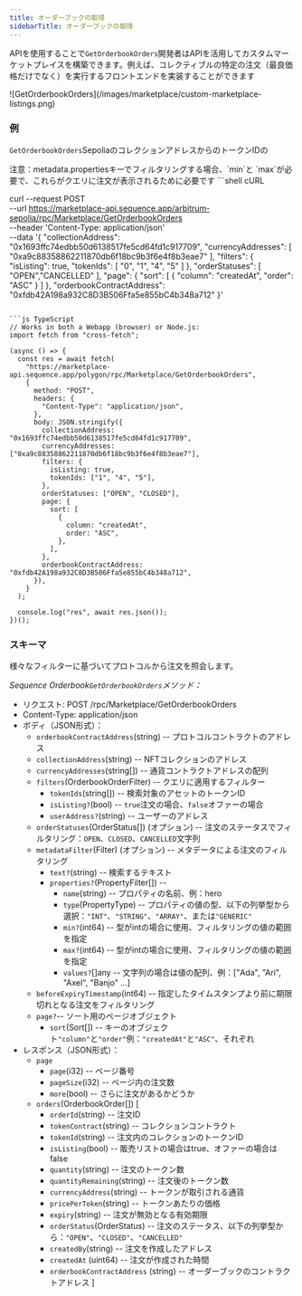 ```yaml
---
title: オーダーブックの取得
sidebarTitle: オーダーブックの取得
---
```


APIを使用することで`GetOrderbookOrders`開発者はAPIを活用してカスタムマーケットプレイスを構築できます。例えば、コレクティブルの特定の注文（最良価格だけでなく）を実行するフロントエンドを実装することができます

<Frame>
  ![GetOrderbookOrders](/images/marketplace/custom-marketplace-listings.png)
</Frame>

### 例

`GetOrderbookOrders`SepoliaのコレクションアドレスからのトークンIDの

<Note>
  注意：metadata.propertiesキーでフィルタリングする場合、`min`と
  `max`が必要で、これらがクエリに注文が表示されるために必要です
</Note>

<CodeGroup>
  ```shell cURL

  curl --request POST \
    --url https://marketplace-api.sequence.app/arbitrum-sepolia/rpc/Marketplace/GetOrderbookOrders \
    --header 'Content-Type: application/json' \
    --data '{
      "collectionAddress": "0x1693ffc74edbb50d6138517fe5cd64fd1c917709",
      "currencyAddresses": [
          "0xa9c88358862211870db6f18bc9b3f6e4f8b3eae7"
      ],
      "filters": {
          "isListing": true,
          "tokenIds": [
              "0",
              "1",
              "4",
              "5"
          ]
      },
      "orderStatuses": [
          "OPEN","CANCELLED"
      ],
      "page": {
          "sort": [
              {
                  "column": "createdAt",
                  "order": "ASC"
              }
          ]
      },
      "orderbookContractAddress": "0xfdb42A198a932C8D3B506Ffa5e855bC4b348a712"
  }'
  ```

  ```js TypeScript
  // Works in both a Webapp (browser) or Node.js:
  import fetch from "cross-fetch";

  (async () => {
    const res = await fetch(
      "https://marketplace-api.sequence.app/polygon/rpc/Marketplace/GetOrderbookOrders",
      {
        method: "POST",
        headers: {
          "Content-Type": "application/json",
        },
        body: JSON.stringify({
          collectionAddress: "0x1693ffc74edbb50d6138517fe5cd64fd1c917709",
          currencyAddresses: ["0xa9c88358862211870db6f18bc9b3f6e4f8b3eae7"],
          filters: {
            isListing: true,
            tokenIds: ["1", "4", "5"],
          },
          orderStatuses: ["OPEN", "CLOSED"],
          page: {
            sort: [
              {
                column: "createdAt",
                order: "ASC",
              },
            ],
          },
          orderbookContractAddress: "0xfdb42A198a932C8D3B506Ffa5e855bC4b348a712",
        }),
      }
    );

    console.log("res", await res.json());
  })();
  ```
</CodeGroup>

### スキーマ

様々なフィルターに基づいてプロトコルから注文を照会します。

*Sequence Orderbook`GetOrderbookOrders`メソッド：*

* リクエスト: POST /rpc/Marketplace/GetOrderbookOrders
* Content-Type: application/json
* ボディ（JSON形式）：
  * `orderbookContractAddress`(string) -- プロトコルコントラクトのアドレス
  * `collectionAddress`(string) -- NFTコレクションのアドレス
  * `currencyAddresses`(string\[]) -- 通貨コントラクトアドレスの配列
  * `filters`(OrderbookOrderFilter) -- クエリに適用するフィルター
    * `tokenIds`(string\[]) -- 検索対象のアセットのトークンID
    * `isListing?`(bool) -- `true`注文の場合、`false`オファーの場合
    * `userAddress?`(string) -- ユーザーのアドレス
  * `orderStatuses`(OrderStatus\[]) (オプション) -- 注文のステータスでフィルタリング：`OPEN`、`CLOSED`、`CANCELLED`文字列
  * `metadataFilter`(Filter) (オプション) -- メタデータによる注文のフィルタリング
    * `text?`(string) -- 検索するテキスト
    * `properties?`(PropertyFilter\[]) --
      * `name`(string) -- プロパティの名前、例：hero
      * `type`(PropertyType) -- プロパティの値の型、以下の列挙型から選択：`"INT"`、`"STRING"`、`"ARRAY"`、または`"GENERIC"`
      * `min?`(int64) -- 型がintの場合に使用、フィルタリングの値の範囲を指定
      * `max?`(int64) -- 型がintの場合に使用、フィルタリングの値の範囲を指定
      * `values?`\[]any -- 文字列の場合は値の配列、例：\["Ada", "Ari", "Axel", "Banjo" ...]
  * `beforeExpiryTimestamp`(int64) -- 指定したタイムスタンプより前に期限切れとなる注文をフィルタリング
  * `page?`-- ソート用のページオブジェクト
    * `sort`(Sort\[]) -- キーのオブジェクト`"column"`と`"order"`例：`"createdAt"`と`"ASC"`、それぞれ
* レスポンス（JSON形式）：
  * `page`
    * `page`(i32) -- ページ番号
    * `pageSize`(i32) -- ページ内の注文数
    * `more`(bool) -- さらに注文があるかどうか
  * `orders`(OrderbookOrder\[])
    \[
    * `orderId`(string) -- 注文ID
    * `tokenContract`(string) -- コレクションコントラクト
    * `tokenId`(string) -- 注文内のコレクションのトークンID
    * `isListing`(bool) -- 販売リストの場合はtrue、オファーの場合はfalse
    * `quantity`(string) -- 注文のトークン数
    * `quantityRemaining`(string) -- 注文後のトークン数
    * `currencyAddress`(string) -- トークンが取引される通貨
    * `pricePerToken`(string) -- トークンあたりの価格
    * `expiry`(string) -- 注文が無効となる有効期限
    * `orderStatus`(OrderStatus) -- 注文のステータス、以下の列挙型から：`"OPEN"`、`"CLOSED"`、`"CANCELLED"`
    * `createdBy`(string) -- 注文を作成したアドレス
    * `createdAt` (uint64) -- 注文が作成された時間
    * `orderbookContractAddress` (string) -- オーダーブックのコントラクトアドレス
      ]
